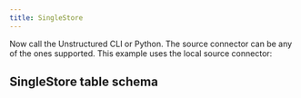 ```yaml
---
title: SingleStore
---
```



<NewDocument />


<SharedSingleStore />

Now call the Unstructured CLI or Python. The source connector can be any of the ones supported. This example uses the local source connector:


<CodeGroup>

  <SingleStoreAPISh />

  <SingleStoreAPIPyV2 />

</CodeGroup>

## SingleStore table schema


<SharedSingleStoreSchema/>


<SharedPartitionByAPIOSS/>